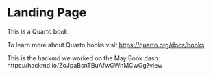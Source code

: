 # Landing Page {.unnumbered}

This is a Quarto book.

To learn more about Quarto books visit <https://quarto.org/docs/books>.

This is the hackmd we worked on the May Book dash: https://hackmd.io/ZoJpaBsnTBuAfwGWnMCwGg?view 